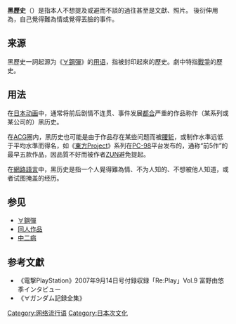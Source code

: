 {{original research|time=2018-05-15T15:26:05+00:00}}
{{refimprove|time=2016-03-11T05:00:51+00:00}}
'''黑歷史'''（{{lang-ja|黒歴史}}）是指本人不想提及或避而不談的過往甚至是文獻、照片。
後衍伸用為，自己覺得難為情或覺得丟臉的事件。

== 来源 ==
黑歷史一詞起源为《[[∀鋼彈|∀鋼彈]]》的[[用语|用语]]，指被封印起來的歷史。劇中特指[[戰爭|戰爭]]的歷史。

== 用法 ==
在[[日本动画|日本动画]]中，通常将前后剧情不连贯、事件发展[[御都合主义|都合]]严重的作品称作（某系列或某公司的）黑历史。

在[[ACG|ACG]]圈内，黑历史也可能是由于作品存在某些问题而被[[腰斬_(術語)|腰斩]]，或制作水準远低于平均水準而得名，如《[[東方Project|東方Project]]》系列在[[PC-98|PC-98]]平台发布的，通称“前5作”的最早五款作品，因品質不好而被作者[[ZUN|ZUN]]避免提起。

在[[網路語言|網路語言]]中，黑历史是指一个人覺得難為情、不为人知的、不想被他人知道，或者试图掩盖的经历。

== 参见 ==
*[[∀鋼彈|∀鋼彈]]
*[[同人作品|同人作品]]
*[[中二病|中二病]]

==参考文獻==
{{reflist}}
*《電撃PlayStation》2007年9月14日号付録収録「Re:Play」Vol.9 富野由悠季インタビュー
*《∀ガンダム記録全集》
[[Category:网络流行语|Category:网络流行语]]
[[Category:日本次文化|Category:日本次文化]]